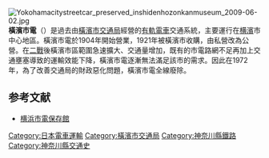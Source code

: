 [[File:Yokohamacitystreetcar_preserved_inshidenhozonkanmuseum_2009-06-02.jpg|thumb]]
'''橫濱市電'''（{{jpn|j=横浜市電|hg=よこはましでん|rm=Yokohama shiden|f=y}}）是過去由[[橫濱市交通局|橫濱市交通局]]經營的[[有軌電車|有軌電車]]交通系統，主要運行在[[橫濱市|横濱]]市中心地區。橫濱市電於1904年開始營業，1921年被橫濱市收購，由私營改為公營。在[[二戰|二戰]]後橫濱市區範圍急速擴大、交通量增加，既有的市電路網不足再加上交通壅塞導致的運輸效能下降，橫濱市電逐漸無法滿足該市的需求。因此在1972年，為了改善交通局的財政惡化問題，橫濱市電全線廢除。

== 参考文献 ==
*[https://web.archive.org/web/20130125234142/http://www.kyouryokukai.or.jp/ciden/ 横浜市電保存館]

{{Japan-rail-stub}}

{{DEFAULTSORT:Yokohama-Shiden}}
[[Category:日本電車運輸|Category:日本電車運輸]]
[[Category:橫濱市交通局|Category:橫濱市交通局]]
[[Category:神奈川縣鐵路|Category:神奈川縣鐵路]]
[[Category:神奈川縣交通史|Category:神奈川縣交通史]]
